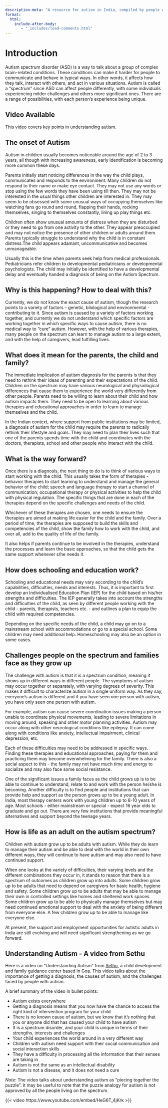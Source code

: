 ```yaml
---
description-meta: "A resource for autism in India, compiled by people with deep personal and professional experience in working with autism, developmental disabilities, applied behaviour analysis, schooling for autism, adults on the autism spectrum."
format:
  html:
    include-after-body:
       - "_includes/load-comments.html"
---
```


# Introduction

Autism spectrum disorder (ASD) is a way to talk about a group of complex brain-related conditions. These conditions can make it harder for people to communicate and behave in typical ways. In other words, it affects how they talk, interact with others, and act in various situations. Autism is called a "spectrum" since ASD can affect people differently, with some individuals experiencing milder challenges and others more significant ones. There are a range of possibilities, with each person's experience being unique.

::: {.callout-tip}
## Video Available
This [video](#understanding-autism---a-video-from-sethu) covers key points in understanding autism.
:::

## The onset of Autism

Autism in children usually becomes noticeable around the age of 2 to 3 years, all though with increasing awareness, early identification is becoming more common these days.

Parents initially start noticing differences in the way the child plays, communicates and responds to the environment. Many children do not respond to their name or make eye contact. They may not use any words or stop using the few words they have been using till then. They may not be interested in the usual things other children are interested in. They may seem to be obsessed with some unusual ways of occupying themselves like watching fans go round and round, flapping their hands, rocking themselves, singing to themselves constantly, lining up play things etc.

Children often show unusual amounts of distress when they are disturbed or they need to go from one activity to the other. They appear preoccupied and may not notice the presence of other children or adults around them. Parents typically struggle to understand why the child is in constant distress.The child appears adamant, uncommunicative and becomes unmanageable.

Usually this is the time when parents seek help from medical professionals. Pediatricians refer children to developmental pediatricians or developmental psychologists. The child may initially be identified to have a developmental delay and eventually handed a diagnosis of being on the Autism Spectrum.

## Why is this happening? How to deal with this?

Currently, we do not know the exact cause of autism, though the research points to a variety of factors – genetic, bilological and environmental - contributing to it. Since autism is caused by a variety of factors working together, and currently we do not understand which specific factors are working together in which specific ways to cause autism, there is no medical way to "cure" autism. However, with the help of various therapies, many people on the spectrum can learn to manage autism to a large extent, and with the help of caregivers, lead fulfilling lives.

## What does it mean for the parents, the child and family?
The immediate implication of autism diagnosis for the parents is that they need to rethink their ideas of parenting and their expectations of the child. Children on the spectrum may have various neurological and physiological differences that cause them to experience the world very differently from other people. Parents need to be willing to learn about their child and how autism impacts them. They need to be open to learning about various therapies and educational approaches in order to learn to manage themselves and the child.

In the Indian context, where support from public institutions may be limited, a diagnosis of autism for the child may require the parents to radically rethink their lifestyle and goals. They may need to plan their lives such that one of the parents spends time with the child and coordinates with the doctors, therapists, school and other people who interact with the child.

## What is the way forward?

Once there is a diagnosis, the next thing to do is to think of various ways to start working with the child. This usually takes the form of therapies - behavior therapies to start learning to understand and manage the general behavior of the child; speech and language therapy to start a channel of communication; occupational therapy or physical activities to help the child with physical regulation. The specific things that are done in each of the therapies depend on the specific challenges and needs of the child.

Whichever of these therapies are chosen, one needs to ensure the therapies are aimed at making life easier for the child and the family. Over a period of time, the therapies are supposed to build the skills and competencies of the child, show the family how to work with the child, and over all, add to the quality of life of the family.

It also helps if parents continue to be involved in the therapies, understand the processes and learn the basic approaches, so that the child gets the same support whenever s/he needs it.

## How does schooling and education work?

Schooling and educational needs may vary according to the child’s capabilities, difficulties, needs and interests. Thus, it is important to first develop an Individualised Education Plan (IEP) for the child based on his/her strengths and difficulties. The IEP generally takes into account the strengths and difficulties of the child, as seen by different people working with the child - parents, therapists, teachers etc. - and outlines a plan to equip the child with required competencies.

Depending on the specific needs of the child, a child may go on to a mainstream school with accommodations or go to a special school. Some children may need additional help. Homeschooling may also be an option in some cases.

## Challenges people on the spectrum and families face as they grow up

The challenge with autism is that it is a spectrum condition, meaning it shows up in different ways in different people. The symptoms of autism may occur together or separately, with varying degrees of severity. This makes it difficult to characterize autism in a single uniform way. As they say, everyone’s autism is different and if you have seen one person with autism, you have only seen one person with autism.

For example, autism can cause severe coordination issues making a person unable to coordinate physical movements, leading to severe limitations in moving around, speaking and other motor planning activities. Autism may occur along with other neurological conditions like epilepsy. It can come along with conditions like anxiety, intellectual impairment, clinical depression, etc.

Each of these difficulties may need to be addressed in specific ways. Finding these therapies and educational approaches, paying for them and practicing them may become overwhelming for the family. There is also a social aspect to this - the family may not have much time and energy to socialize and may also face some social resistance.

One of the significant issues a family faces as the child grows up is to be able to continue to understand, relate to and work with the person he/she is becoming. Another difficulty is to find people and institutions that can provide help and support as the person grows up to be a young adult. In India, most therapy centers work with young children up to 8-10 years of age. Most schools - either mainstream or special - expect 16 year olds to graduate and go out. There are very few institutions that provide meaningful alternatives and support beyond the teenage years.

## How is life as an adult on the autism spectrum?

Children with autism grow up to be adults with autism. While they do learn to manage their autism and be able to deal with the world in their own different ways, they will continue to have autism and may also need to have continued support.

When one looks at the variety of difficulties, their varying levels and the different combinations they occur in, it stands to reason that there is a spectrum of outcomes as children grow up into adults. Some children grow up to be adults that need to depend on caregivers for basic health, hygiene and safety. Some children grow up to be adults that may be able to manage their own in controlled settings like homes and sheltered work spaces. Some children grow up to be able to physically manage themselves but may need continued emotional support to deal with the anxiety of being different from everyone else. A few children grow up to be able to manage like everyone else.

At present, the support and employment opportunities for autistic adults in India are still evolving and will need significant strengthening as we go forward.

## Understanding Autism - A video from Sethu

Here is a video on "Understanding Autism" from [Sethu](https://sethu.in), a child development and family guidance center based in Goa. This video talks about the importance of getting a diagnosis, the causes of autism, and the challenges faced by people with autism. 

A brief summary of the video in bullet points: 

* Autism exists everywhere
* Getting a diagnosis means that you now have the chance to access the right kind of intervention program for your child
* There is no known cause of autism, but we know that it's nothing that you or anyone did that has caused your child to have autism
* It is a spectrum disorder, and your child is unique in terms of their strengths, interests and challenges
* Your child experiences the world around in a very different way 
* Children with autism need support with their social communication and social interaction skills
* They have a difficulty in processing all the information that their senses are taking in
* Autism is not the same as an intellectual disability
* Autism is not a disease, and it does not need a cure

*Note*: The video talks about understanding autism as "piecing together the puzzle". It may be useful to note that the puzzle analogy for autism is not approved by all the people living on the spectrum. 

{{< video https://www.youtube.com/embed/HeG6T_4jKrk >}}

